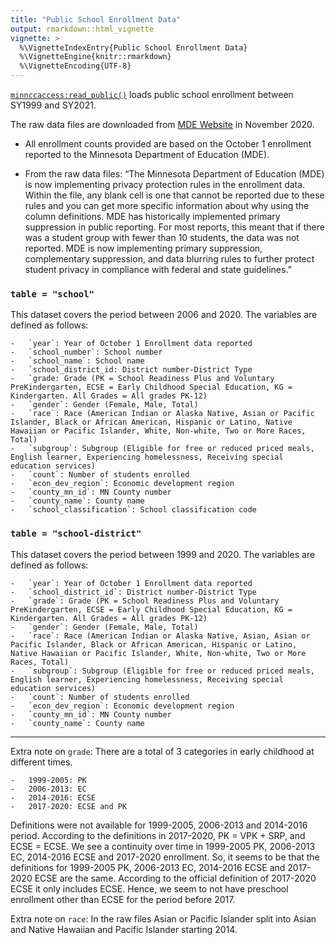 ```yaml
---
title: "Public School Enrollment Data"
output: rmarkdown::html_vignette
vignette: >
  %\VignetteIndexEntry{Public School Enrollment Data}
  %\VignetteEngine{knitr::rmarkdown}
  %\VignetteEncoding{UTF-8}
---
```


[`minnccaccess:read_public()`](../reference/read_public.html) loads public school enrollment between SY1999 and SY2021.

The raw data files are downloaded from [MDE Website](https://public.education.mn.gov/MDEAnalytics/DataTopic.jsp?TOPICID=2) in November 2020.

-   All enrollment counts provided are based on the October 1 enrollment reported to the Minnesota Department of Education (MDE).

-   From the raw data files: "The Minnesota Department of Education (MDE) is now implementing privacy protection rules in the enrollment data. Within the file, any blank cell is one that cannot be reported due to these rules and you can get more specific information about why using the column definitions. MDE has historically implemented primary suppression in public reporting. For most reports, this meant that if there was a student group with fewer than 10 students, the data was not reported. MDE is now implementing primary suppression, complementary suppression, and data blurring rules to further protect student privacy in compliance with federal and state guidelines."

### `table = "school"`

This dataset covers the period between 2006 and 2020. The variables are defined as follows: 

    -   `year`: Year of October 1 Enrollment data reported
    -   `school_number`: School number
    -   `school_name`: School name
    -   `school_district_id: District number-District Type
    -   `grade: Grade (PK = School Readiness Plus and Voluntary PreKindergarten, ECSE = Early Childhood Special Education, KG = Kindergarten. All Grades = All grades PK-12)
    -   `gender`: Gender (Female, Male, Total)
    -   `race`: Race (American Indian or Alaska Native, Asian or Pacific Islander, Black or African American, Hispanic or Latino, Native Hawaiian or Pacific Islander, White, Non-white, Two or More Races, Total)
    -   `subgroup`: Subgroup (Eligible for free or reduced priced meals, English learner, Experiencing homelessness, Receiving special education services)
    -   `count`: Number of students enrolled
    -   `econ_dev_region`: Economic development region
    -   `county_mn_id`: MN County number
    -   `county_name`: County name
    -   `school_classification`: School classification code

### `table = "school-district"`

This dataset covers the period between 1999 and 2020. The variables are defined as follows: 

    -   `year`: Year of October 1 Enrollment data reported
    -   `school_district_id`: District number-District Type
    -   `grade`: Grade (PK = School Readiness Plus and Voluntary PreKindergarten, ECSE = Early Childhood Special Education, KG = Kindergarten. All Grades = All grades PK-12)
    -   `gender`: Gender (Female, Male, Total)
    -   `race`: Race (American Indian or Alaska Native, Asian, Asian or Pacific Islander, Black or African American, Hispanic or Latino, Native Hawaiian or Pacific Islander, White, Non-white, Two or More Races, Total)
    -   `subgroup`: Subgroup (Eligible for free or reduced priced meals, English learner, Experiencing homelessness, Receiving special education services)
    -   `count`: Number of students enrolled
    -   `econ_dev_region`: Economic development region
    -   `county_mn_id`: MN County number
    -   `county_name`: County name

----

Extra note on `grade`: There are a total of 3 categories in early childhood at different times.

    -   1999-2005: PK
    -   2006-2013: EC
    -   2014-2016: ECSE
    -   2017-2020: ECSE and PK

Definitions were not available for 1999-2005, 2006-2013 and 2014-2016 period. According to the definitions in 2017-2020, PK = VPK + SRP, and ECSE = ECSE. We see a continuity over time in 1999-2005 PK, 2006-2013 EC, 2014-2016 ECSE and 2017-2020 enrollment. So, it seems to be that the definitions for 1999-2005 PK, 2006-2013 EC, 2014-2016 ECSE and 2017-2020 ECSE are the same. According to the official definition of 2017-2020 ECSE it only includes ECSE. Hence, we seem to not have preschool enrollment other than ECSE for the period before 2017.

Extra note on `race`: In the raw files Asian or Pacific Islander split into Asian and Native Hawaiian and Pacific Islander starting 2014.
